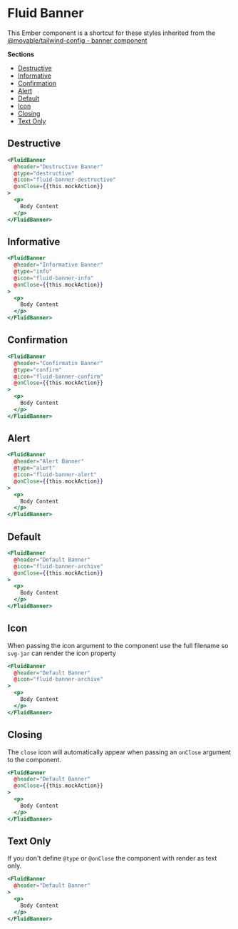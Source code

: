 
# Fluid Banner

This Ember component is a shortcut for these styles inherited from the [@movable/tailwind-config - banner component](https://movableink.github.io/tailwind-config/?path=/story/components-banners--all-types)

**Sections**
- [Destructive](#destructive)
- [Informative](#informative)
- [Confirmation](#confirmation)
- [Alert](#alert)
- [Default](#default)
- [Icon](#icon)
- [Closing](#closing)
- [Text Only](#text-only)

## Destructive

<Story id="components-fluid-banner--destructive" name="Fluid Banner" height="150px"/>


```hbs
<FluidBanner
  @header="Destructive Banner"
  @type="destructive"
  @icon="fluid-banner-destructive"
  @onClose={{this.mockAction}}
>
  <p>
    Body Content
  </p>
</FluidBanner>
```

## Informative

<Story id="components-fluid-banner--informative" name="Fluid Banner" height="150px"/>


```hbs
<FluidBanner
  @header="Informative Banner"
  @type="info"
  @icon="fluid-banner-info"
  @onClose={{this.mockAction}}
>
  <p>
    Body Content
  </p>
</FluidBanner>
```

## Confirmation

<Story id="components-fluid-banner--confirmation" name="Fluid Banner" height="150px"/>


```hbs
<FluidBanner
  @header="Confirmatin Banner"
  @type="confirm"
  @icon="fluid-banner-confirm"
  @onClose={{this.mockAction}}
>
  <p>
    Body Content
  </p>
</FluidBanner>
```

## Alert

<Story id="components-fluid-banner--alert" name="Fluid Banner" height="150px"/>


```hbs
<FluidBanner
  @header="Alert Banner"
  @type="alert"
  @icon="fluid-banner-alert"
  @onClose={{this.mockAction}}
>
  <p>
    Body Content
  </p>
</FluidBanner>
```

## Default

<Story id="components-fluid-banner--default" name="Fluid Banner" height="150px"/>


```hbs
<FluidBanner
  @header="Default Banner"
  @icon="fluid-banner-archive"
  @onClose={{this.mockAction}}
>
  <p>
    Body Content
  </p>
</FluidBanner>
```

## Icon

When passing the icon argument to the component use the full filename so `svg-jar` can render the icon property

<Story id="components-fluid-banner--without-close" name="Fluid Banner" height="150px"/>


```hbs
<FluidBanner
  @header="Default Banner"
  @icon="fluid-banner-archive"
>
  <p>
    Body Content
  </p>
</FluidBanner>
```

## Closing

The `close` icon will automatically appear when passing an `onClose` argument to the component.

<Story id="components-fluid-banner--without-icon" name="Fluid Banner" height="150px"/>


```hbs
<FluidBanner
  @header="Default Banner"
  @onClose={{this.mockAction}}
>
  <p>
    Body Content
  </p>
</FluidBanner>
```
## Text Only

If you don't define `@type` or `@onClose` the component with render as text only.

<Story id="components-fluid-banner--text-only" name="Fluid Banner" height="150px"/>


```hbs
<FluidBanner
  @header="Default Banner"
>
  <p>
    Body Content
  </p>
</FluidBanner>
```
